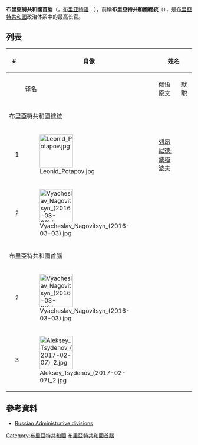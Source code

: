 {{Infobox political post
|post            = 首脑
|body            = 布里亞特共和國
|nativename      =
|insignia        = Coat of Arms of Buryatia.svg
|insigniasize    = 200px
|insigniacaption = 
|department      =
|image           = Aleksey Tsydenov (2017-02-07) 2.jpg
|alt             = 
|incumbent       = {{le|阿列克謝·齊傑諾夫|Alexey Tsydenov}}
|incumbentsince  = 2017年2月7日
|residence       = 俄羅斯[[布里亞特共和國|布里亞特共和國]][[烏蘭烏德|烏蘭烏德]]列寧街54號
|nominator       = 
|nominatorpost   =
|appointer       = [[直接選舉|直接選舉]]
|appointerpost   = 
|termlength      = 5年
|inaugural       = {{le|列昂尼德·波塔波夫|Leonid Potapov}}
|formation       = 1994年7月1日
|last            =
|abolished       =
|succession      = 
|salary          = 
|website         = {{url|glava.govrb.ru}}
}}
'''布里亞特共和國首脑'''（{{lang-ru|Глава Республики Бурятия}}，[[布里亚特语|布里亚特语]]：{{lang|bxr|Буряад Уласай Толгойлогшо}}），前稱'''布里亞特共和國總統'''（{{lang-ru|Президенты Республики Бурятия}}），是[[布里亞特共和國|布里亞特共和國]]政治体系中的最高长官。

== 列表 ==
{| class="wikitable" style="margin-bottom: 10px;"
|-
! colspan="2" width=30|#
! rowspan="2"|肖像 
! colspan="2"|姓名
! colspan="2"|任期
! rowspan="2"|政党
|-
!
!
! 译名
! 俄语原文
! 就职 
! 离职 
|-
! colspan=8 |布里亞特共和國總統
|-
| style="background:{{Party meta/color/Communist Party of the Russian Federation}};"|
| 1
| [[File:Leonid_Potapov.jpg|90px]]
| [[列昂尼德·瓦西里耶维奇·波塔波夫|列昂尼德·波塔波夫]]
| {{lang|ru|Леонид Потапов}}
| 1994年7月1日
| 2007年7月10日
| [[俄罗斯联邦共产党|俄罗斯联邦共产党]]
|-
| style="background:{{Party meta/color/統一俄羅斯黨}};"|
| 2
| [[File:Vyacheslav_Nagovitsyn_(2016-03-03).jpg|90px]]
| {{link-en|维亚切斯拉夫·弗拉基米罗维奇·纳戈维岑|Vyacheslav Nagovitsyn|维亚切斯拉夫·纳戈维岑}}
| {{lang|ru|Вячеслав Наговицын}}
| 2007年7月10日<ref>{{Cite web |url=http://president.buryatia.ru/ |title=Президент Бурятии |accessdate=2016-06-03 |archive-date=2010-01-07 |archive-url=https://web.archive.org/web/20100107060750/http://president.buryatia.ru/ |dead-url=yes }}</ref>
| 2012年5月12日
| [[統一俄羅斯|統一俄羅斯]]
|-
! colspan=8 |布里亞特共和國首腦
|-
| style="background:{{Party meta/color/統一俄羅斯黨}};"|
| 2
| [[File:Vyacheslav_Nagovitsyn_(2016-03-03).jpg|90px]]
| {{link-en|维亚切斯拉夫·弗拉基米罗维奇·纳戈维岑|Vyacheslav Nagovitsyn|维亚切斯拉夫·纳戈维岑}}
| {{lang|ru|Вячеслав Наговицын}}
| 2012年5月12日<ref>{{Cite web |url=http://lentaregion.ru/6107 |title=Лента региональных новостей |accessdate=2016-06-03 |archive-date=2016-03-04 |archive-url=https://web.archive.org/web/20160304190419/http://lentaregion.ru/6107 |dead-url=no }}</ref>
| 2017年2月7日
| [[統一俄羅斯|統一俄羅斯]]
|-
| style="background:{{Party meta/color/統一俄羅斯黨}};"|
| 3
| [[File:Aleksey_Tsydenov_(2017-02-07)_2.jpg|90px]]
| {{link-en|阿列克谢·桑布耶维奇·齐杰诺夫|Alexey Tsydenov|阿列克謝·齊傑諾夫}}
| {{lang|ru|Алексей Цыденов}}
| 2017年2月7日
| ''在职''
| [[統一俄羅斯|統一俄羅斯]]
|}

== 參考資料 ==
{{reflist}}
*[http://www.worldstatesmen.org/Russian_republics.htm Russian Administrative divisions] {{Wayback|url=http://www.worldstatesmen.org/Russian_republics.htm |date=20170128180217 }}

{{俄罗斯联邦主体首长}}
[[Category:布里亞特共和國|Category:布里亞特共和國]]
[[Category:布里亞特共和國首腦|]]